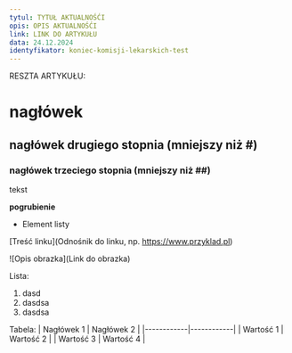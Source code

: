 ```yaml
---
tytul: TYTUŁ AKTUALNOŚĆI
opis: OPIS AKTUALNOŚĆI
link: LINK DO ARTYKUŁU
data: 24.12.2024
identyfikator: koniec-komisji-lekarskich-test
---
```


RESZTA ARTYKUŁU:

# nagłówek

## nagłówek drugiego stopnia (mniejszy niż #)
  
### nagłówek trzeciego stopnia (mniejszy niż ##)

tekst

**pogrubienie**

- Element listy

[Treść linku](Odnośnik do linku, np. https://www.przyklad.pl)

![Opis obrazka](Link do obrazka)
  
Lista:
1. dasd
2. dasdsa
3. dasdsa

Tabela:
| Nagłówek 1 | Nagłówek 2 |
|------------|------------|
| Wartość 1  | Wartość 2  |
| Wartość 3  | Wartość 4  |

